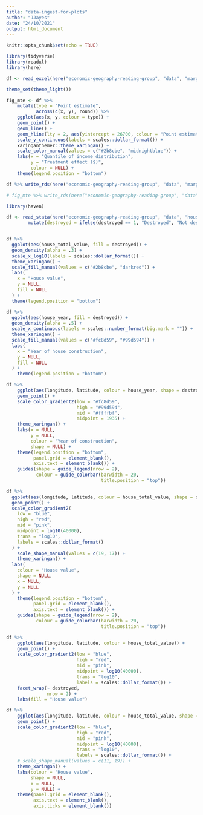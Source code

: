 ```yaml
---
title: "data-ingest-for-plots"
author: "JJayes"
date: "24/10/2021"
output: html_document
---
```


```r
knitr::opts_chunk$set(echo = TRUE)
```

```r
library(tidyverse)
library(readxl)
library(here)

df <- read_excel(here("economic-geography-reading-group", "data", "marginal-treatment-effect.xlsx"))

theme_set(theme_light())
```

```r
fig_mte <- df %>% 
    mutate(type = "Point estimate",
           across(c(x, y), round)) %>% 
    ggplot(aes(x, y, colour = type)) +
    geom_point() +
    geom_line() +
    geom_hline(lty = 2, aes(yintercept = 26700, colour = "Point estimate mean")) +
    scale_y_continuous(labels = scales::dollar_format()) +
    xaringanthemer::theme_xaringan() +
    scale_color_manual(values = c("#2b8cbe", "midnightblue")) +
    labs(x = "Quantile of income distribution",
         y = "Treatment effect ($)",
         colour = NULL) +
    theme(legend.position = "bottom")

df %>% write_rds(here("economic-geography-reading-group", "data", "marginal-treatment-effect-df.rds"))

# fig_mte %>% write_rds(here("economic-geography-reading-group", "data", "marginal-treatment-effect-plot.rds"))
```


```r
library(haven)

df <- read_stata(here("economic-geography-reading-group", "data", "house_info_location.dta")) %>% 
        mutate(destroyed = ifelse(destroyed == 1, "Destroyed", "Not destroyed"))


df %>%
  ggplot(aes(house_total_value, fill = destroyed)) +
  geom_density(alpha = .3) +
  scale_x_log10(labels = scales::dollar_format()) +
  theme_xaringan() +
  scale_fill_manual(values = c("#2b8cbe", "darkred")) +
  labs(
    x = "House value",
    y = NULL,
    fill = NULL
  ) +
  theme(legend.position = "bottom")

df %>%
  ggplot(aes(house_year, fill = destroyed)) +
  geom_density(alpha = .5) +
  scale_x_continuous(labels = scales::number_format(big.mark = "")) +
  theme_xaringan() +
  scale_fill_manual(values = c("#fc8d59", "#99d594")) +
  labs(
    x = "Year of house construction",
    y = NULL,
    fill = NULL
  ) +
    theme(legend.position = "bottom")
```


```r
df %>% 
    ggplot(aes(longitude, latitude, colour = house_year, shape = destroyed)) +
    geom_point() +
    scale_color_gradient2(low = "#fc8d59",
                          high = "#99d594",
                          mid = "#ffffbf",
                          midpoint = 1935) +
    theme_xaringan() +
    labs(x = NULL,
         y = NULL,
         colour = "Year of construction",
         shape = NULL) +
    theme(legend.position = "bottom",
          panel.grid = element_blank(),
          axis.text = element_blank()) +
    guides(shape = guide_legend(nrow = 2),
           colour = guide_colorbar(barwidth = 20,
                                   title.position = "top"))

df %>%
  ggplot(aes(longitude, latitude, colour = house_total_value, shape = destroyed)) +
  geom_point() +
  scale_color_gradient2(
    low = "blue",
    high = "red",
    mid = "pink",
    midpoint = log10(40000),
    trans = "log10",
    labels = scales::dollar_format()
  ) +
    scale_shape_manual(values = c(19, 17)) +
    theme_xaringan() +
  labs(
    colour = "House value",
    shape = NULL,
    x = NULL,
    y = NULL
  ) +
    theme(legend.position = "bottom",
          panel.grid = element_blank(),
          axis.text = element_blank()) +
    guides(shape = guide_legend(nrow = 2),
           colour = guide_colorbar(barwidth = 20,
                                   title.position = "top"))
```


```r
df %>% 
    ggplot(aes(longitude, latitude, colour = house_total_value)) +
    geom_point() +
    scale_color_gradient2(low = "blue",
                          high = "red",
                          mid = "pink",
                          midpoint = log10(40000),
                          trans = "log10",
                          labels = scales::dollar_format()) +
    facet_wrap(~ destroyed,
               nrow = 2) +
    labs(fill = "House value")


```

```r
df %>% 
    ggplot(aes(longitude, latitude, colour = house_total_value, shape = destroyed)) +
    geom_point() +
    scale_color_gradient2(low = "blue",
                          high = "red",
                          mid = "pink",
                          midpoint = log10(40000),
                          trans = "log10",
                          labels = scales::dollar_format()) +
    # scale_shape_manual(values = c(11, 19)) +
    theme_xaringan() +
    labs(colour = "House value",
         shape = NULL,
         x = NULL,
         y = NULL) +
    theme(panel.grid = element_blank(),
          axis.text = element_blank(),
          axis.ticks = element_blank())
    
```
